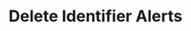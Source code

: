---
openapi: firework-v2-openapi delete /assets/{asset_id}/alerts/{alert_id}
title: Delete Identifier Alerts
---
